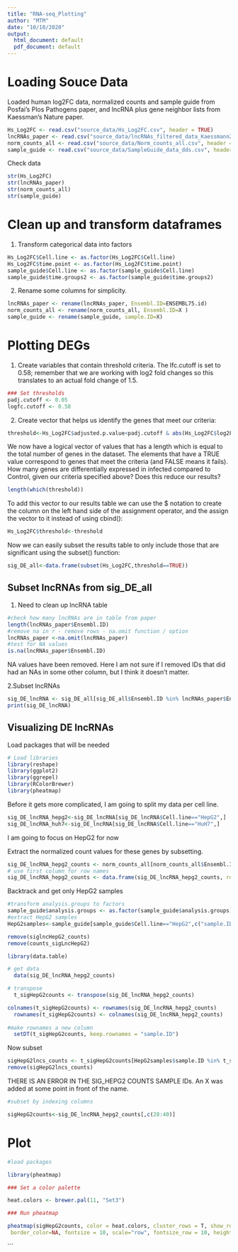 ```yaml
---
title: "RNA-seq_Plotting"
author: "MTM"
date: "10/10/2020"
output:
  html_document: default
  pdf_document: default
---
```


# Loading Souce Data 

Loaded human log2FC data, normalized counts and sample guide from Posfai's Plos Pathogens paper, and lncRNA plus gene neighbor lists from Kaessman's Nature paper.
```r
Hs_Log2FC <- read.csv("source_data/Hs_Log2FC.csv", header = TRUE)
lncRNAs_paper <- read.csv("source_data/lncRNAs_filtered_data_Kaessmann2019.csv", header= TRUE)
norm_counts_all <- read.csv("source_data/Norm_counts_all.csv", header = TRUE)
sample_guide <- read.csv("source_data/SampleGuide_data_dds.csv", header = TRUE)

```

Check data

```r
str(Hs_Log2FC)
str(lncRNAs_paper)
str(norm_counts_all)
str(sample_guide)
```

# Clean up and transform dataframes

1. Transform categorical data into factors
```r
Hs_Log2FC$Cell.line <- as.factor(Hs_Log2FC$Cell.line)
Hs_Log2FC$time.point <- as.factor(Hs_Log2FC$time.point)
sample_guide$Cell.line <- as.factor(sample_guide$Cell.line)
sample_guide$time.groups2 <- as.factor(sample_guide$time.groups2)
```

2. Rename some columns for simplicity.

```r
lncRNAs_paper <- rename(lncRNAs_paper, Ensembl.ID=ENSEMBL75.id)
norm_counts_all <- rename(norm_counts_all, Ensembl.ID=X )
sample_guide <- rename(sample_guide, sample.ID=X)
```


# Plotting DEGs

1. Create variables that contain threshold criteria. The lfc.cutoff is set to 0.58; remember that we are working with log2 fold changes so this translates to an actual fold change of 1.5.

```r
### Set thresholds
padj.cutoff <- 0.05
logfc.cutoff <- 0.58
```

2. Create vector that helps us identify the genes that meet our criteria:

```r
threshold<-Hs_Log2FC$adjusted.p.value<padj.cutoff & abs(Hs_Log2FC$log2FoldChange)>logfc.cutoff
```

We now have a logical vector of values that has a length which is equal to the total number of genes in the dataset. The elements that have a TRUE value correspond to genes that meet the criteria (and FALSE means it fails). How many genes are differentially expressed in infected compared to Control, given our criteria specified above? Does this reduce our results?

```r
length(which(threshold))
```

To add this vector to our results table we can use the $ notation to create the column on the left hand side of the assignment operator, and the assign the vector to it instead of using cbind():

```r
Hs_Log2FC$threshold<-threshold
```

Now we can easily subset the results table to only include those that are significant using the subset() function:

```r
sig_DE_all<-data.frame(subset(Hs_Log2FC,threshold==TRUE))
```

## Subset lncRNAs from sig_DE_all

1. Need to clean up lncRNA table

```r
#check how many lncRNAs are in table from paper
length(lncRNAs_paper$Ensembl.ID)
#remove na in r - remove rows - na.omit function / option
lncRNAs_paper <-na.omit(lncRNAs_paper)
#test for NA values
is.na(lncRNAs_paper$Ensembl.ID)
```

NA values have been removed. Here I am not sure if I removed IDs that did had an NAs in some other column, but I think it doesn't matter. 

2.Subset lncRNAs

```r
sig_DE_lncRNA <- sig_DE_all[sig_DE_all$Ensembl.ID %in% lncRNAs_paper$Ensembl.ID,]
print(sig_DE_lncRNA)
```

## Visualizing DE lncRNAs

Load packages that will be needed
```r

# Load libraries
library(reshape)
library(ggplot2)
library(ggrepel)
library(RColorBrewer)
library(pheatmap)

```

Before it gets more complicated, I am going to split my data per cell line.

```r
sig_DE_lncRNA_hepg2<-sig_DE_lncRNA[sig_DE_lncRNA$Cell.line=="HepG2",]
sig_DE_lncRNA_huh7<-sig_DE_lncRNA[sig_DE_lncRNA$Cell.line=="HuH7",]
```

I am going to focus on HepG2 for now

Extract the normalized count values for these genes by subsetting.

```r
sig_DE_lncRNA_hepg2_counts <- norm_counts_all[norm_counts_all$Ensembl.ID %in% sig_DE_lncRNA_hepg2$Ensembl.ID,]
# use first column for row names
sig_DE_lncRNA_hepg2_counts <- data.frame(sig_DE_lncRNA_hepg2_counts, row.names = 1)

```

Backtrack and get only HepG2 samples

```r
#transform analysis.groups to factors
sample_guide$analysis.groups <- as.factor(sample_guide$analysis.groups)
#extract HepG2 samples
HepG2samples<-sample_guide[sample_guide$Cell.line=="HepG2",c("sample.ID","analysis.groups")]
```

```r
remove(siglncHepG2_counts)
remove(counts_sigLncHepG2)
```

```r
library(data.table)

# get data
  data(sig_DE_lncRNA_hepg2_counts)

# transpose
  t_sigHepG2counts <- transpose(sig_DE_lncRNA_hepg2_counts)

colnames(t_sigHepG2counts) <- rownames(sig_DE_lncRNA_hepg2_counts)
  rownames(t_sigHepG2counts) <- colnames(sig_DE_lncRNA_hepg2_counts)  
  
#make rownames a new column
  setDT(t_sigHepG2counts, keep.rownames = "sample.ID")
```

Now subset

```r
sigHepG2lncs_counts <- t_sigHepG2counts[HepG2samples$sample.ID %in% t_sigHepG2counts$sample.ID,]
remove(sigHepG2lncs_counts)
```

THERE IS AN ERROR IN THE SIG_HEPG2 COUNTS SAMPLE IDs. An X was added at some point in front of the name.

```r
#subset by indexing columns

sigHepG2counts<-sig_DE_lncRNA_hepg2_counts[,c(28:40)]
```

# Plot

```r
#load packages

library(pheatmap)

### Set a color palette

heat.colors <- brewer.pal(11, "Set3")

### Run pheatmap

pheatmap(sigHepG2counts, color = heat.colors, cluster_rows = T, show_rownames=T,
 border_color=NA, fontsize = 10, scale="row", fontsize_row = 10, height=5, width = 5)
```
```


